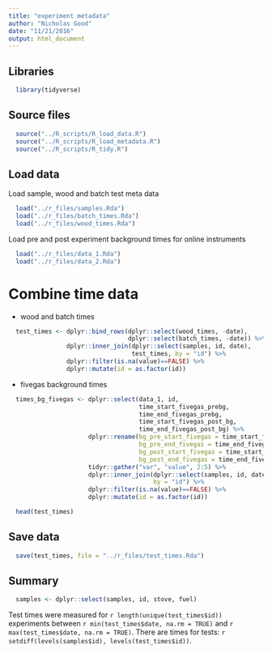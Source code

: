 ```yaml
---
title: "experiment metadata"
author: "Nicholas Good"
date: "11/21/2016"
output: html_document
---
```


## Libraries

```r
  library(tidyverse)
```

## Source files

```r
  source("../R_scripts/R_load_data.R")
  source("../R_scripts/R_load_metadata.R")
  source("../R_scripts/R_tidy.R")
```

## Load data

Load sample, wood and batch test meta data

```r
  load("../r_files/samples.Rda")
  load("../r_files/batch_times.Rda")
  load("../r_files/wood_times.Rda")
```

Load pre and post experiment background times for online instruments

```r
  load("../r_files/data_1.Rda")
  load("../r_files/data_2.Rda")
```

# Combine time data

* wood and batch times

```r
  test_times <- dplyr::bind_rows(dplyr::select(wood_times, -date),
                                 dplyr::select(batch_times, -date)) %>%
                dplyr::inner_join(dplyr::select(samples, id, date),
                                  test_times, by = "id") %>%
                dplyr::filter(is.na(value)==FALSE) %>%
                dplyr::mutate(id = as.factor(id))
```

* fivegas background times

```r
  times_bg_fivegas <- dplyr::select(data_1, id, 
                                    time_start_fivegas_prebg,
                                    time_end_fivegas_prebg,
                                    time_start_fivegas_post_bg,
                                    time_end_fivegas_post_bg) %>%
                      dplyr::rename(bg_pre_start_fivegas = time_start_fivegas_prebg,
                                    bg_pre_end_fivegas = time_end_fivegas_prebg,
                                    bg_post_start_fivegas = time_start_fivegas_post_bg,
                                    bg_post_end_fivegas = time_end_fivegas_post_bg) %>%
                      tidyr::gather("var", "value", 2:5) %>%
                      dplyr::inner_join(dplyr::select(samples, id, date),
                                        by = "id") %>%
                      dplyr::filter(is.na(value)==FALSE) %>%
                      dplyr::mutate(id = as.factor(id))
```



```r
  head(test_times)
```

## Save data

```r
  save(test_times, file = "../r_files/test_times.Rda")
```

## Summary

```r
  samples <- dplyr::select(samples, id, stove, fuel)
```

Test times were measured for `r length(unique(test_times$id))` experiments between `r min(test_times$date, na.rm = TRUE)` and `r max(test_times$date, na.rm = TRUE)`. There are times for tests: `r setdiff(levels(samples$id), levels(test_times$id))`.